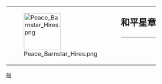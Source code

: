 {| style="border: 1px solid {{{border|gray}}}; background-color: {{{color|#fdffe7}}};"
|rowspan="2" valign="middle" | [[File:Peace Barnstar Hires.png|100px]]
|rowspan="2" |
|style="font-size: x-large; padding: 0; vertical-align: middle; height: 1.1em;" | '''和平星章'''
|-
|style="vertical-align: middle; border-top: 1px solid gray;" | {{{1}}}
|}

<!--
{| style="border: 1px solid {{{border|gray}}}; background-color: {{{color|#fdffe7}}};"
|rowspan="2" valign="middle" | [[File:Mediator Barnstar Hires.png|100px]]
|rowspan="2" |
|style="font-size: x-large; padding: 0; vertical-align: middle; height: 1.1em;" | '''和平星章'''
|-
|style="vertical-align: middle; border-top: 1px solid gray;" | {{{1}}}
|}
{| style="border: 1px solid {{{border|gray}}}; background-color: {{{color|#fdffe7}}};"
|rowspan="2" valign="middle" | [[File:Peace Barnstar 6.png|100px]]
|rowspan="2" |
|style="font-size: x-large; padding: 0; vertical-align: middle; height: 1.1em;" | '''和平星章'''
|-
|style="vertical-align: middle; border-top: 1px solid gray;" | {{{1}}}
|}
-->


<noinclude>
[[Category:維基星章模板|般]]
</noinclude>